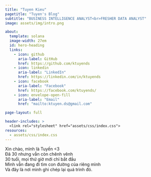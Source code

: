 ```yaml
---
title: "Tuyen Kieu"
pagetitle: "Tuyen's Blog"
subtitle: "BUSINESS INTELLIGENCE ANALYST<br>FRESHER DATA ANALYST"
image: assets/img/intro.png

about:
  template: solana
  image-width: 27em
  id: hero-heading
  links:
    - icon: github
      aria-label: GitHub
      href: https://github.com/ktuyends
    - icon: linkedin
      aria-label: "LinkedIn"
      href: https://linkedin.com/in/ktuyends
    - icon: facebook
      aria-label: "Facebook"
      href: https://facebook.com/ktuyends/
    - icon: envelope-open-fill
      aria-label: "Email"
      href: "mailto:ktuyen.ds@gmail.com"

page-layout: full

header-includes: >
  <link rel="stylesheet" href="assets/css/index.css">
resources:
  - assets/css/index.css
---
```


::: {#hero-heading}

Xin chào, mình là Tuyến <3 <br> Đã 30 nhưng vẫn còn chênh vênh<br> 30 tuổi, mọi thứ giờ mới chỉ bắt đầu<br> Mình vẫn đang đi tìm con đường của riêng mình<br> Và đây là nơi mình ghi chép lại quá trình đó.

:::